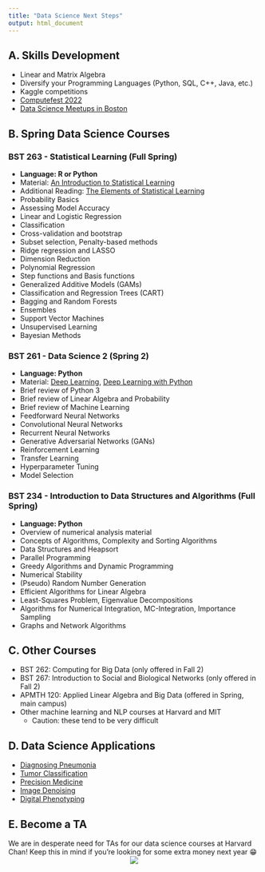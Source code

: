 ```yaml
---
title: "Data Science Next Steps"
output: html_document
---
```


## A. Skills Development
* Linear and Matrix Algebra
* Diversify your Programming Languages (Python, SQL, C++, Java, etc.)
* Kaggle competitions
* [Computefest 2022](https://www.computefest.seas.harvard.edu/)
* [Data Science Meetups in Boston](https://www.meetup.com/topics/data-science/us/ma/boston/?_cookie-check=nhT68rU50hwPaQWQ)


## B. Spring Data Science Courses

### BST 263 - Statistical Learning (Full Spring)
* **Language: R or Python**
* Material: [An Introduction to Statistical Learning](https://www.statlearning.com/)
* Additional Reading: [The Elements of Statistical Learning](https://web.stanford.edu/~hastie/Papers/ESLII.pdf)
* Probability Basics
* Assessing Model Accuracy
* Linear and Logistic Regression
* Classification
* Cross-validation and bootstrap
* Subset selection, Penalty-based methods
* Ridge regression and LASSO
* Dimension Reduction
* Polynomial Regression
* Step functions and Basis functions
* Generalized Additive Models (GAMs)
* Classification and Regression Trees (CART)
* Bagging and Random Forests
* Ensembles
* Support Vector Machines
* Unsupervised Learning
* Bayesian Methods


### BST 261 - Data Science 2 (Spring 2)
* **Language: Python**
* Material: [Deep Learning](http://www.deeplearningbook.org/), [Deep Learning with Python](https://www.manning.com/books/deep-learning-with-python-second-edition?query=deep%20learning%20with%20python&gclid=Cj0KCQiA47GNBhDrARIsAKfZ2rB4TNLnN4OKdz7v98dkQOUrr7C0Oaitr2SpsTFkpJqS8nT0AgdN1HwaArijEALw_wcB)
* Brief review of Python 3
* Brief review of Linear Algebra and Probability
* Brief review of Machine Learning
* Feedforward Neural Networks
* Convolutional Neural Networks
* Recurrent Neural Networks
* Generative Adversarial Networks (GANs)
* Reinforcement Learning
* Transfer Learning
* Hyperparameter Tuning
* Model Selection


### BST 234 - Introduction to Data Structures and Algorithms (Full Spring)
* **Language: Python**
* Overview of numerical analysis material
* Concepts of Algorithms, Complexity and Sorting Algorithms
* Data Structures and Heapsort
* Parallel Programming
* Greedy Algorithms and Dynamic Programming
* Numerical Stability
* (Pseudo) Random Number Generation
* Efficient Algorithms for Linear Algebra
* Least-Squares Problem, Eigenvalue Decompositions
* Algorithms for Numerical Integration, MC-Integration, Importance Sampling
* Graphs and Network Algorithms

## C. Other Courses

* BST 262: Computing for Big Data (only offered in Fall 2)
* BST 267: Introduction to Social and Biological Networks (only offered in Fall 2)
* APMTH 120: Applied Linear Algebra and Big Data (offered in Spring, main campus)
* Other machine learning and NLP courses at Harvard and MIT 
	* Caution: these tend to be very difficult


## D. Data Science Applications
* [Diagnosing Pneumonia](https://news.stanford.edu/2017/11/15/algorithm-outperforms-radiologists-diagnosing-pneumonia/)
* [Tumor Classification](https://www.sciencebuddies.org/blog/artificial-intelligence-and-cancer-diagnosis-meet-the-2012-google-science-fair-winner)
* [Precision Medicine](https://www.forbes.com/sites/oreillymedia/2012/08/20/data-science-and-the-health-care-revolution/#33d787f129f7)
* [Image Denoising](https://www.ncbi.nlm.nih.gov/pmc/articles/PMC6225344/)
* [Digital Phenotyping](https://www.hsph.harvard.edu/onnela-lab/)

## E. Become a TA
We are in desperate need for TAs for our data science courses at Harvard Chan! Keep this in mind if you're looking for some extra money next year 😁
<center><img src="./teaching_computers.png"></center>
